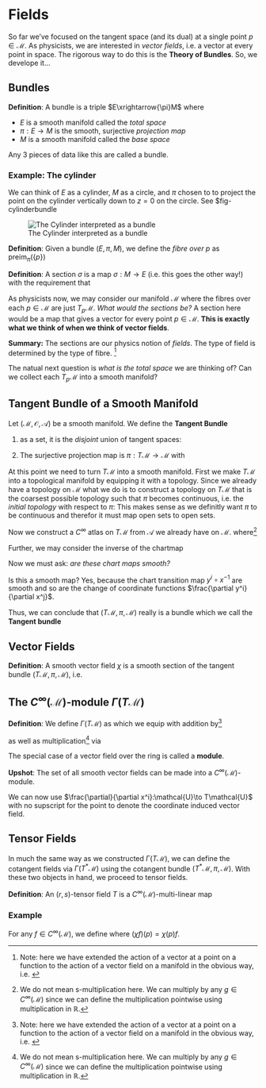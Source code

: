 # Fields

So far we've focused on the tangent space (and its dual) at a single point $p\in\mathcal{M}$. As physicists, we are interested in *vector fields*, i.e. a vector at every point in space. The rigorous way to do this is the **Theory of Bundles**. So, we develope it... 

## Bundles 

**Definition**: A bundle is a triple $E\xrightarrow{\pi}M$ where 

- $E$ is a smooth manifold called the *total space*
- $\pi:E\to M$ is the smooth, surjective *projection map* 
- $M$ is a smooth manifold called the *base space*

Any 3 pieces of data like this are called a bundle. 


### Example: The cylinder
We can think of $E$ as a cylinder, $M$ as a circle, and $\pi$ chosen to to project the point on the cylinder vertically down to $z=0$ on the circle. See $fig-cylinderbundle

::: column-margin
![The Cylinder interpreted as a bundle](/figures/lecture6/cylinder_bundle.png){#fig-cylinderbundle}
:::


**Definition**: Given a bundle $(E,\pi, M)$, we define the *fibre over $p$* as $\text{preim}_\pi(\{p \})$


**Definition**: A section $\sigma$ is a map $\sigma:M\to E$ (i.e. this goes the other way!) with the requirement that 
\begin{equation}
    \pi \circ \sigma = \text{Id}_M
\end{equation}


As physicists now, we may consider our manifold $\mathcal{M}$ where the fibres over each $p\in\mathcal{M}$ are just $T_p\mathcal{M}$. *What would the sections be?* A section here would be a map that gives a vector for every point $p\in\mathcal{M}$. **This is exactly what we think of when we think of vector fields**. 

**Summary:** The sections are our physics notion of *fields*. The type of field is determined by the type of fibre. [^1]

[^1]: In quantum mechanics we talk about *wavefunctions*. They are not functions. Wave functions are really sections of a bundle so that $\psi:\mathcal{M}\to\mathbb{C}$. This is important because it impacts your notion of differentation: Is the momentum operator $p_i = -i\hbar \partial_i$ or $p_i=-i\hbar\nabla_i$?


The natual next question is *what is the total space* we are thinking of? Can we collect each $T_p\mathcal{M}$ into a smooth manifold?

## Tangent Bundle of a Smooth Manifold

Let $(\mathcal{M}, \mathcal{O}, \mathscr{A})$ be a smooth manifold. We define the **Tangent Bundle** 

1. as a set, it is the *disjoint* union of tangent spaces: 
\begin{equation}
    T\mathcal{M} := \bigcup\limits_{p\in \mathcal{M}}^\bullet T_p\mathcal{M}
\end{equation}

2. The surjective projection map is $\pi:T\mathcal{M} \to \mathcal{M}$ with 
\begin{equation}
    X \mapsto p 
\end{equation}

At this point we need to turn $T\mathcal{M}$ into a smooth manifold. First we make $T\mathcal{M}$ into a topological manifold by equipping it with a topology. Since we already have a topology on $\mathcal{M}$ what we do is to construct a topology on $T\mathcal{M}$ that is the coarsest possible topology such that $\pi$ becomes continuous, i.e. the *initial topology* with respect to $\pi$: 
\begin{equation}
    \mathcal{O}_{T\mathcal{M}} := \left\{ \text{preim}_\pi(\mathcal{U}) \Big\vert \mathcal{U}\in\mathcal{O}_\mathcal{M}\right\}
\end{equation}
This makes sense as we definitly want $\pi$ to be continuous and therefor it must map open sets to open sets.

Now we construct a $C^{\infty}$ atlas on $T\mathcal{M}$ from $\mathscr{A}$ we already have on $\mathcal{M}$. 
\begin{equation}
    \mathscr{A}_{T\mathcal{M}} := \left\{ (T\mathcal{U}, \xi_x) \Big\vert (\mathcal{U}, x)\in \mathscr{A} \right\}
\end{equation}
where[^2]
\begin{align}
    \xi_x&: T\mathcal{U} \to \mathbb{R}^{2\text{ dim}\mathcal{M}} \\ 
    X &\mapsto \left( (x^1\circ \pi)(X), ... , (x^d\circ\pi)(X), (dx^1)_{\pi(x)}(X), ..., (dx^d)_{\pi(x)}(X) \right)
\end{align}

[^2]: These $(dx^j)_{\pi(x)}(X)$ are just a fancy way of writing the vector components $X^j$ since 
\begin{aligned}
    (dx^j)_{\pi(x)}X &= dx^j\left( X^i\frac{\partial}{\partial x^i} \right) \\ 
        &= X^i dx^j\left(\frac{\partial}{\partial x^i} \right)\\
        &= X^i \left(\frac{\partial x^j}{\partial x^i} \right)\\
        &= X^i\delta^j_i = X^j
\end{aligned}

 Further, we may consider the inverse of the chartmap 
 \begin{align}
    \xi_x^{-1}&: \xi_x(T\mathcal{U}) \to T\mathcal{U} \\ 
    (\alpha^1,...\alpha^d, \beta^1, ... \beta^d) &:= \beta^i\left(\dfrac{\partial}{\partial x^i}\right)_{x^{-1}(\alpha^1, ..., \alpha^d)}
 \end{align}

Now we must ask: *are these chart maps smooth?*

\begin{align}
    &(\xi_y\circ\xi_x^{-1})(\alpha^1,...\alpha^d,\beta^1,...,\beta^d) = \xi_y\left(\beta^i\left(\dfrac{\partial}{\partial x^i}\right)_{x^{-1}(\alpha^1, ..., \alpha^d)}\right)\\
 &\qquad = \Big(..., (y^i\circ\pi)\left(\beta^n\left(\dfrac{\partial}{\partial x^n}\right)_{x^{-1}(\alpha^1, ..., \alpha^d)}\right),..., \\ 
 &\qquad\qquad ...,(dy^i)_{x^{-1}(\alpha^1,...\alpha^d)}\left(\beta^n\left(\dfrac{\partial}{\partial x^n}\right)_{x^{-1}(\alpha^1, ... , \alpha^d)}\right) ,... \Big) \\ 
 &\qquad = \left(..., (y^i\circ x^{-1})(\alpha^1,...,\alpha^d),..., ...,\beta^n dy^i\left(\frac{\partial}{\partial x^n}\right) , ... \right) \\ 
 &\qquad = \left(..., (y^i\circ x^{-1})(\alpha^1,...,\alpha^d),..., ...,\beta^n \left(\frac{\partial y^i}{\partial x^n}\right) , ... \right) \\ 
\end{align}
Is this a smooth map? Yes, because the chart transition map $y^i\circ x^{-1}$ are smooth and so are the change of coordinate functions $\frac{\partial y^i}{\partial x^j}$. 

Thus, we can conclude that $(T\mathcal{M}, \pi, \mathcal{M})$ really is a bundle which we call the **Tangent bundle**



## Vector Fields

**Definition**: A smooth vector field $\chi$ is a smooth section of the tangent bundle $(T\mathcal{M}, \pi, \mathcal{M})$, i.e. 
\begin{align}
    &\chi:\mathcal{M}\to T\mathcal{M} \\ 
    &\pi\circ\chi = \text{Id}_\mathcal{M}
\end{align}


## The $C^{\infty}(\mathcal{M})$-module $\Gamma(T\mathcal{M})$

**Definition**: We define $\Gamma(T\mathcal{M})$ as 
\begin{equation}
    \Gamma(T\mathcal{M}) = \left\{ \chi:T\mathcal{M}\to\mathcal{M}\Big\vert \text{ smooth section } \right\}
\end{equation}
which we equip with addition by[^1] 
\begin{equation}
    (\chi + \tilde\chi)(f) := \chi f + \tilde\chi f
\end{equation}

[^1]: Note: here we have extended the action of a vector at a point on a function to the action of a vector field on a manifold in the obvious way, i.e.
\begin{aligned}
    &\chi f: \mathcal{M} \to \mathbb{R} \\ 
    &p \mapsto \chi(p)f
\end{aligned}

as well as multiplication[^2] via 
\begin{aligned}
    (g\cdot \chi)(f) := g\cdot \chi(f)
\end{aligned}

[^2]: We do not mean s-multiplication here. We can multiply by any $g\in C^{\infty}(\mathcal{M})$ since we can define the multiplication pointwise using multiplication in $\mathbb{R}$. 

The special case of a vector field over the ring is called a **module**.


**Upshot**: The set of all smooth vector fields can be made into a $C^{\infty}(\mathcal{M})$-module.

We can now use $\frac{\partial}{\partial x^i}:\mathcal{U}\to T\mathcal{U}$ with no supscript for the point to denote the coordinate induced vector field.


## Tensor Fields
In much the same way as we constructed $\Gamma(T\mathcal{M})$, we can define the cotangent fields via $\Gamma(T^*\mathcal{M})$ using the cotangent bundle $(T^*\mathcal{M}, \pi, \mathcal{M})$. With these two objects in hand, we proceed to tensor fields. 

**Definition**: An $(r,s)$-tensor field $T$ is a $C^{\infty}(\mathcal{M})$-multi-linear map 
\begin{equation}
    T: \Gamma(T^*\mathcal{M})\times \underset{r}{...}\times  \Gamma(T^*\mathcal{M})\times  \Gamma(T^\mathcal{M})\underset{s}{...}\times \Gamma(T^\mathcal{M}) \xrightarrow{\sim} C^{\infty}(\mathcal{M})
\end{equation}


### Example 
For any $f\in C^{\infty}(\mathcal{M})$, we define 
\begin{align}
    &df : \gamma(T\mathcal{M}) \xrightarrow{\sim} C^{\infty}(\mathcal{M}) \\ 
    &\chi \mapsto df(\chi)
\end{align}
where $(\chi f)(p) = \chi(p)f$. 
